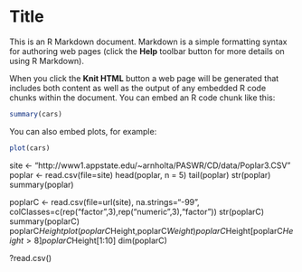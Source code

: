Title
========================================================

This is an R Markdown document. Markdown is a simple formatting syntax for authoring web pages (click the **Help** toolbar button for more details on using R Markdown).

When you click the **Knit HTML** button a web page will be generated that includes both content as well as the output of any embedded R code chunks within the document. You can embed an R code chunk like this:

```r
summary(cars)
```

You can also embed plots, for example:

```r
plot(cars)
```

site <- "http://www1.appstate.edu/~arnholta/PASWR/CD/data/Poplar3.CSV"
poplar <- read.csv(file=site)
head(poplar, n = 5)
tail(poplar)
str(poplar)
summary(poplar)

poplarC <- read.csv(file=url(site), na.strings="-99", colClasses=c(rep("factor",3),rep("numeric",3),"factor"))
str(poplarC)
summary(poplarC)
poplarC$Height
plot(poplarC$Height,poplarC$Weight)
poplarC$Height[poplarC$Height > 8]
poplarC$Height[1:10]
dim(poplarC)

?read.csv()